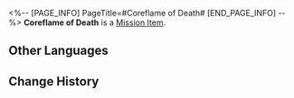 <%-- [PAGE_INFO]
PageTitle=#Coreflame of Death#
[END_PAGE_INFO] --%>
{{Item Infobox
|id          = 140574
|image       = Item Coreflame of Death.png{{subst:void|<!--$UPLOAD:<<SpriteOutput/ItemFigures/140574.png>-<Item Coreflame of Death.png>-<Item Icons>>-->}}
|type        = Mission Item
|invCategory = Missions
|rarity      = 3
|effect      = 
|description = The fallen soul of Thanatos the Death Titan. The Coreflame urgently awaits to return to its place. The demigod of Death has already overcome the trial and assumed the authority of the Titan.
}}
'''Coreflame of Death''' is a [[Mission Item]].

==Other Languages==
{{Other Languages
|en   = Coreflame of Death
|zhs  = 「死亡」的火种
|zht  = 「死亡」的火種
|ja   = 「死」の火種
|ko   = 「죽음」의 불씨
|es   = Yesca de la Muerte
|fr   = Flamme divine de la Mort
|ru   = Ядро пламени смерти
|th   = เชื้อไฟแห่ง "ความตาย"
|vi   = Ngọn Lửa "Tử Vong"
|de   = Kernflamme des Todes
|id   = Benih Api "Kematian"
|pt   = Chama Primordial da Morte
}}

==Change History==
{{Change History|3.2}}